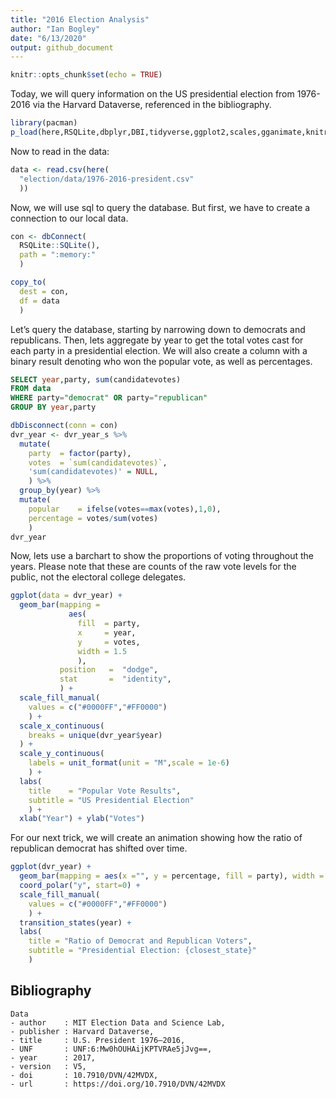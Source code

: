 ---
title: "2016 Election Analysis"
author: "Ian Bogley"
date: "6/13/2020"
output: github_document
---

```{r setup, include=FALSE}
knitr::opts_chunk$set(echo = TRUE)
```

Today, we will query information on the US presidential election  from 1976-2016 via the Harvard Dataverse, referenced in the bibliography.

```{r pack}
library(pacman)
p_load(here,RSQLite,dbplyr,DBI,tidyverse,ggplot2,scales,gganimate,knitr,gifski,png)
```

Now to read in the data:

```{r data}
data <- read.csv(here(
  "election/data/1976-2016-president.csv"
  ))
```

Now, we will use sql to query the database. But first, we have to create a connection to our local data.

```{r con}
con <- dbConnect(
  RSQLite::SQLite(), 
  path = ":memory:"
  )

copy_to(
  dest = con, 
  df = data
  )
```

Let's query the database, starting by narrowing down to democrats and republicans. Then, lets aggregate by year to get the total votes cast for each party in a presidential election. We will also create a column with a binary result denoting who won the popular vote, as well as percentages.

```{sql connection = con, output.var = "dvr_year_s"}
SELECT year,party, sum(candidatevotes)
FROM data
WHERE party="democrat" OR party="republican"
GROUP BY year,party
```

```{r dvr_year}
dbDisconnect(conn = con)
dvr_year <- dvr_year_s %>%
  mutate(
    party  = factor(party),
    votes  = `sum(candidatevotes)`,
    'sum(candidatevotes)' = NULL,
    ) %>%
  group_by(year) %>%
  mutate(
    popular    = ifelse(votes==max(votes),1,0),
    percentage = votes/sum(votes)
    )
dvr_year
```


Now, lets use a barchart to show the proportions of voting throughout the years. Please note that these are counts of the raw vote levels for the public, not the electoral college delegates.

```{r plot1}
ggplot(data = dvr_year) +
  geom_bar(mapping = 
             aes(
               fill  = party, 
               x     = year,
               y     = votes,
               width = 1.5
               ),
           position   =  "dodge",
           stat       =  "identity",
           ) +
  scale_fill_manual(
    values = c("#0000FF","#FF0000")
    ) +
  scale_x_continuous(
    breaks = unique(dvr_year$year)
  ) +
  scale_y_continuous(
    labels = unit_format(unit = "M",scale = 1e-6)
    ) +
  labs(
    title    = "Popular Vote Results",
    subtitle = "US Presidential Election"
    ) +
  xlab("Year") + ylab("Votes") 
```

For our next trick, we will create an animation showing how the ratio of republican democrat has shifted over time.


```{r anim}
ggplot(dvr_year) +
  geom_bar(mapping = aes(x ="", y = percentage, fill = party), width = 1, stat = "identity") +
  coord_polar("y", start=0) +
  scale_fill_manual(
    values = c("#0000FF","#FF0000")
    ) +
  transition_states(year) +
  labs(
    title = "Ratio of Democrat and Republican Voters",
    subtitle = "Presidential Election: {closest_state}"
    )
```


## Bibliography
```{bibliography}
Data
- author    : MIT Election Data and Science Lab,
- publisher : Harvard Dataverse,
- title     : U.S. President 1976–2016,
- UNF       : UNF:6:Mw0hOUHAijKPTVRAe5jJvg==,
- year      : 2017,
- version   : V5,
- doi       : 10.7910/DVN/42MVDX,
- url       : https://doi.org/10.7910/DVN/42MVDX
```
